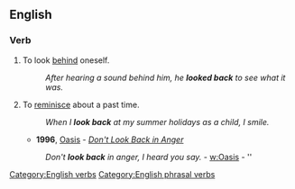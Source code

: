 ==English==

===Verb===
{{en-verb|inf=to [[look]] [[back]]|looks back|looking back|looked back}}

# To look [[behind]] oneself.
#:''After hearing a sound behind him, he '''looked back''' to see what it was.''
# {{idiom}} To [[reminisce]] about a past time.
#:''When I '''look back''' at my summer holidays as a child, I smile.''
#*'''1996''', [[w:Oasis (band)|Oasis]] - ''[[w:Don't Look Back in Anger|Don't Look Back in Anger]]''
#:''Don't '''look back''' in anger, I heard you say.'' - [[w:Oasis]] - ''

[[Category:English verbs]]
[[Category:English phrasal verbs]]